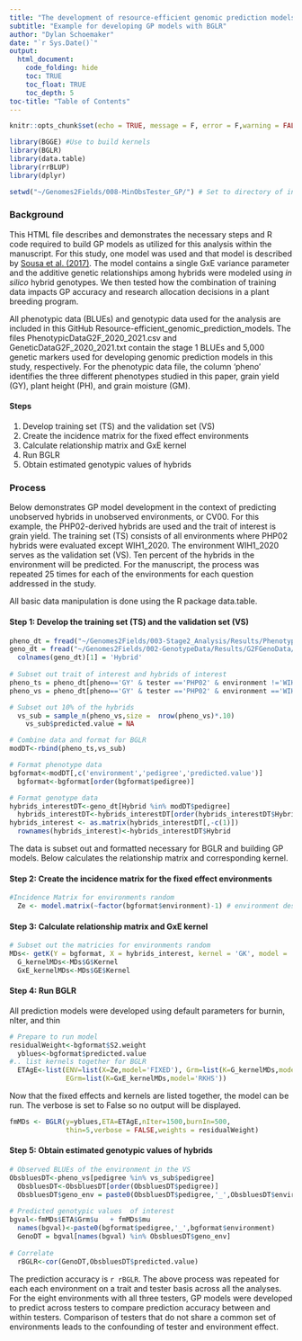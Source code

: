 ```yaml
---
title: "The development of resource-efficient genomic prediction models using multi-environment data"
subtitle: "Example for developing GP models with BGLR"
author: "Dylan Schoemaker"
date: "`r Sys.Date()`"
output: 
  html_document:
    code_folding: hide
    toc: TRUE
    toc_float: TRUE
    toc_depth: 5
toc-title: "Table of Contents"
---
```


```r
knitr::opts_chunk$set(echo = TRUE, message = F, error = F,warning = FALSE)

library(BGGE) #Use to build kernels
library(BGLR)
library(data.table)
library(rrBLUP)
library(dplyr)

setwd("~/Genomes2Fields/008-MinObsTester_GP/") # Set to directory of interest
```

### Background 
This HTML file describes and demonstrates the necessary steps and R code required to build GP models as utilized for this analysis within the manuscript. For this study, one model was used and that model is described by [Sousa et al. (2017)](https://academic.oup.com/g3journal/article/7/6/1995/6029859). The model contains a single GxE variance parameter and the additive genetic relationships among hybrids were modeled using *in silico* hybrid genotypes. We then tested how the combination of training data impacts GP accuracy and research allocation decisions in a plant breeding program.

All phenotypic data (BLUEs) and genotypic data used for the analysis are included in this GitHub Resource-efficient_genomic_prediction_models. The files PhenotypicDataG2F_2020_2021.csv and GeneticDataG2F_2020_2021.txt contain the stage 1 BLUEs and 5,000 genetic markers used for developing genomic prediction models in this study, respectively. For the phenotypic data file, the column 'pheno' identifies the three different phenotypes studied in this paper, grain yield (GY), plant height (PH), and grain moisture (GM).

#### Steps
1. Develop training set (TS) and the validation set (VS)
2. Create the incidence matrix for the fixed effect environments
3. Calculate relationship matrix and GxE kernel
4. Run BGLR
5. Obtain estimated genotypic values of hybrids

### Process
Below demonstrates GP model development in the context of predicting unobserved hybrids in unobserved environments, or CV00. For this example, the PHP02-derived hybrids are  used and the trait of interest is  grain yield. The training set (TS) consists of all environments where PHP02 hybrids were evaluated except WIH1_2020. The environment WIH1_2020 serves as the validation set (VS). Ten percent of the hybrids in the environment will be predicted. For the manuscript, the process was repeated 25 times for each of the environments for each question addressed in the study. 

All basic data manipulation is done using the R package data.table.

#### Step 1: Develop the training set (TS) and the validation set (VS)
```r
pheno_dt = fread("~/Genomes2Fields/003-Stage2_Analysis/Results/PhenotypicDataG2F_2020_2021.csv") # Change path as needed
geno_dt = fread("~/Genomes2Fields/002-GenotypeData/Results/G2FGenoData/GeneticDataG2F_2020_2021.txt") # Change path as needed
  colnames(geno_dt)[1] = 'Hybrid'
  
# Subset out trait of interest and hybrids of interest
pheno_ts = pheno_dt[pheno=='GY' & tester =='PHP02' & environment !='WIH1_2020']
pheno_vs = pheno_dt[pheno=='GY' & tester =='PHP02' & environment =='WIH1_2020']

# Subset out 10% of the hybrids 
  vs_sub = sample_n(pheno_vs,size =  nrow(pheno_vs)*.10)  
    vs_sub$predicted.value = NA 

# Combine data and format for BGLR
modDT<-rbind(pheno_ts,vs_sub)

# Format phenotype data  
bgformat<-modDT[,c('environment','pedigree','predicted.value')]
  bgformat<-bgformat[order(bgformat$pedigree)]

# Format genotype data 
hybrids_interestDT<-geno_dt[Hybrid %in% modDT$pedigree]
  hybrids_interestDT<-hybrids_interestDT[order(hybrids_interestDT$Hybrid)]
hybrids_interest <- as.matrix(hybrids_interestDT[,-c(1)])
  rownames(hybrids_interest)<-hybrids_interestDT$Hybrid
```
The data is subset out and formatted necessary for BGLR and building GP  models. Below calculates the relationship matrix and corresponding kernel.

#### Step 2: Create the incidence matrix for the fixed effect environments
```r
#Incidence Matrix for environments random
  Ze <- model.matrix(~factor(bgformat$environment)-1) # environment design matrix
```

#### Step 3: Calculate relationship matrix and GxE kernel
```r
# Subset out the matricies for environments random  
MDs<- getK(Y = bgformat, X = hybrids_interest, kernel = 'GK', model = 'MDs') 
  G_kernelMDs<-MDs$G$Kernel
  GxE_kernelMDs<-MDs$GE$Kernel  
```

#### Step 4: Run BGLR
All prediction models were developed using default parameters for burnin, nIter, and thin 
```r
# Prepare to run model
residualWeight<-bgformat$S2.weight  
  yblues<-bgformat$predicted.value
#.. list kernels together for BGLR    
  ETAgE<-list(ENV=list(X=Ze,model='FIXED'), Grm=list(K=G_kernelMDs,model='RKHS'), 
              EGrm=list(K=GxE_kernelMDs,model='RKHS')) 
```
 Now that the fixed effects and kernels are listed together, the model can be run. The verbose is set to False so no output will be displayed. 
```r
fmMDs <- BGLR(y=yblues,ETA=ETAgE,nIter=1500,burnIn=500,
              thin=5,verbose = FALSE,weights = residualWeight) 
```

#### Step 5: Obtain estimated genotypic values of hybrids
```r
# Observed BLUEs of the environment in the VS
ObsbluesDT<-pheno_vs[pedigree %in% vs_sub$pedigree]  
  ObsbluesDT<-ObsbluesDT[order(ObsbluesDT$pedigree)] 
  ObsbluesDT$geno_env = paste0(ObsbluesDT$pedigree,'_',ObsbluesDT$environment)
  
# Predicted genotypic values  of interest   
bgval<-fmMDs$ETA$Grm$u   + fmMDs$mu
  names(bgval)<-paste0(bgformat$pedigree,'_',bgformat$environment)
  GenoDT = bgval[names(bgval) %in% ObsbluesDT$geno_env]
  
# Correlate  
  rBGLR<-cor(GenoDT,ObsbluesDT$predicted.value)  
```
The prediction accuracy is `r rBGLR`. The above process was repeated for each each environment on a trait and tester basis across all the analyses. For the eight environments with all three testers, GP models were developed to predict across testers to compare prediction accuracy between and within testers. Comparison of testers that do not share a common set of environments leads to the confounding of tester and environment effect. 



